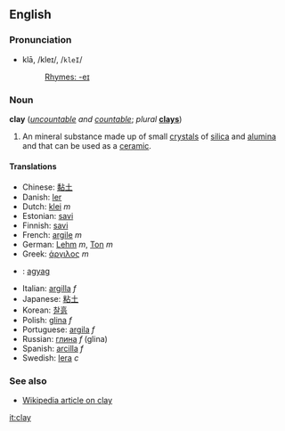 ==English==
===Pronunciation===
*klā, /kleɪ/, /<tt>kleI</tt>/
*:[[Rhymes:English:-eɪ|Rhymes: -eɪ]]

===Noun===
'''clay''' (''[[uncountable]] and [[countable]]''; ''plural'' '''[[clays]]''')

#An mineral substance made up of small [[crystal]]s of [[silica]] and [[alumina]] and that can be used as a [[ceramic]].

====Translations====
*Chinese: [[黏土]]
*Danish: [[ler]]
*Dutch: [[klei]] ''m''
*Estonian: [[savi#Estonian|savi]]
*Finnish: [[savi#Finnish|savi]]
*French: [[argile]] ''m''
*German: [[Lehm]] ''m'', [[Ton#German|Ton]] ''m''
*Greek: [[άργιλος]] ''m''
*{{hu}}: [[:hu:agyag|agyag]]
*Italian: [[argilla]] ''f''
*Japanese: [[粘土]]
*Korean: [[찰흙]]
*Polish: [[glina]] ''f''
*Portuguese: [[argila]] ''f''
*Russian: [[глина]] ''f'' (glina)
*Spanish: [[arcilla]] ''f''
*Swedish: [[lera]] ''c''

===See also===
*[[w:Clay|Wikipedia article on clay]]

[[it:clay]]